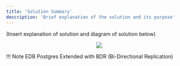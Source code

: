 ```yaml
---
title: 'Solution Summary'
description: 'Brief explanation of the solution and its purpose'
---
```

(Insert explanation of solution and diagram of solution below)

<p align="center">
  <img  src="Images/PlaceholderImage.png">
</p>



!!! Note
    EDB Postgres Extended with BDR (Bi-Directional Replication)